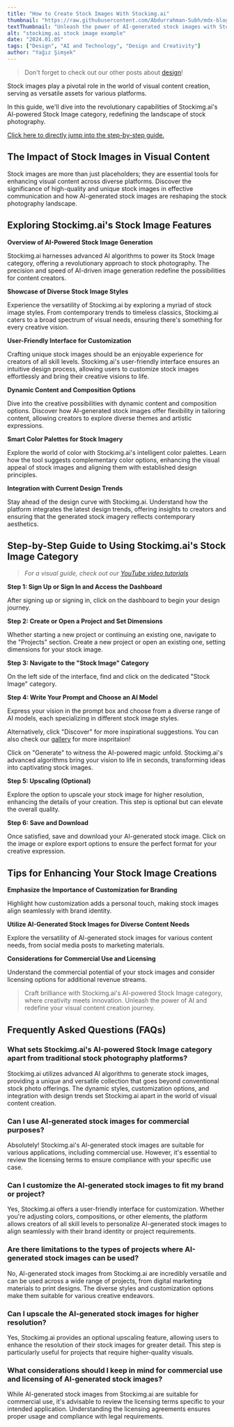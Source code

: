 ```yaml
---
title: "How to Create Stock Images With Stockimg.ai"
thumbnail: "https://raw.githubusercontent.com/Abdurrahman-Subh/mdx-blog/main/images/stockimg-guide-stock-image.png"
textThumbnail: "Unleash the power of AI-generated stock images with Stockimg.ai. Explore the key features, benefits, and a step-by-step guide for visual content creation."
alt: "stockimg.ai stock image example"
date: "2024.01.05"
tags: ["Design", "AI and Technology", "Design and Creativity"]
author: "Yağız Şimşek"
---
```


<CustomImage
    src="https://raw.githubusercontent.com/Abdurrahman-Subh/mdx-blog/main/images/stockimg-guide-stock-image.png"
    alt="stockimg.ai stock image example"
/>

> Don't forget to check out our other posts about [design](https://stockimg.ai/blog/design)!

Stock images play a pivotal role in the world of visual content creation, serving as versatile assets for various platforms. 

In this guide, we'll dive into the revolutionary capabilities of Stockimg.ai's AI-powered Stock Image category, redefining the landscape of stock photography.

[Click here to directly jump into the step-by-step guide.](link)

## The Impact of Stock Images in Visual Content

Stock images are more than just placeholders; they are essential tools for enhancing visual content across diverse platforms. Discover the significance of high-quality and unique stock images in effective communication and how AI-generated stock images are reshaping the stock photography landscape.

## Exploring Stockimg.ai's Stock Image Features

**Overview of AI-Powered Stock Image Generation**

Stockimg.ai harnesses advanced AI algorithms to power its Stock Image category, offering a revolutionary approach to stock photography. The precision and speed of AI-driven image generation redefine the possibilities for content creators.

**Showcase of Diverse Stock Image Styles**

Experience the versatility of Stockimg.ai by exploring a myriad of stock image styles. From contemporary trends to timeless classics, Stockimg.ai caters to a broad spectrum of visual needs, ensuring there's something for every creative vision.

**User-Friendly Interface for Customization**

Crafting unique stock images should be an enjoyable experience for creators of all skill levels. Stockimg.ai's user-friendly interface ensures an intuitive design process, allowing users to customize stock images effortlessly and bring their creative visions to life.

**Dynamic Content and Composition Options**

Dive into the creative possibilities with dynamic content and composition options. Discover how AI-generated stock images offer flexibility in tailoring content, allowing creators to explore diverse themes and artistic expressions.

**Smart Color Palettes for Stock Imagery**

Explore the world of color with Stockimg.ai's intelligent color palettes. Learn how the tool suggests complementary color options, enhancing the visual appeal of stock images and aligning them with established design principles.

**Integration with Current Design Trends**

Stay ahead of the design curve with Stockimg.ai. Understand how the platform integrates the latest design trends, offering insights to creators and ensuring that the generated stock imagery reflects contemporary aesthetics.

## Step-by-Step Guide to Using Stockimg.ai's Stock Image Category

> *For a visual guide, check out our [YouTube video tutorials](https://www.youtube.com/@stockimg-ai)*

**Step 1: Sign Up or Sign In and Access the Dashboard**

After signing up or signing in, click on the dashboard to begin your design journey.

<CustomImage
    src="https://raw.githubusercontent.com/Abdurrahman-Subh/mdx-blog/main/images/stockimg-home.png"
    alt="dashboard"
/>

**Step 2: Create or Open a Project and Set Dimensions**

Whether starting a new project or continuing an existing one, navigate to the "Projects" section. Create a new project or open an existing one, setting dimensions for your stock image.

<CustomImage
    src="https://raw.githubusercontent.com/Abdurrahman-Subh/mdx-blog/main/images/stockimg-dashboard.png"
    alt="creating a new project"
/>

**Step 3: Navigate to the "Stock Image" Category**

On the left side of the interface, find and click on the dedicated "Stock Image" category.

<CustomImage
    src="https://raw.githubusercontent.com/Abdurrahman-Subh/mdx-blog/main/images/stockimg-stock-image-ui.png"
    alt="stockimg.ai home"
/>

**Step 4: Write Your Prompt and Choose an AI Model**

Express your vision in the prompt box and choose from a diverse range of AI models, each specializing in different stock image styles.

Alternatively, click "Discover" for more inspirational suggestions. You can also check our [gallery](https://stockimg.ai/gallery) for more inspritaion!

Click on "Generate" to witness the AI-powered magic unfold. Stockimg.ai's advanced algorithms bring your vision to life in seconds, transforming ideas into captivating stock images.

<CustomImage
    src="https://raw.githubusercontent.com/Abdurrahman-Subh/mdx-blog/main/images/stockimg-create-stock-image.gif"
    alt="stockimg.ai generate stock image"
/>

**Step 5: Upscaling (Optional)**

Explore the option to upscale your stock image for higher resolution, enhancing the details of your creation. This step is optional but can elevate the overall quality.

<CustomImage
    src="https://raw.githubusercontent.com/Abdurrahman-Subh/mdx-blog/main/images/stockimg-upscale-stock-image.gif"
    alt="stockimg.ai home"
/>

**Step 6: Save and Download**

Once satisfied, save and download your AI-generated stock image. Click on the image or explore export options to ensure the perfect format for your creative expression.

<CustomImage
    src="https://raw.githubusercontent.com/Abdurrahman-Subh/mdx-blog/main/images/stockimg-download-stock-image.gif"
    alt="stockimg.ai home"
/>

## Tips for Enhancing Your Stock Image Creations

**Emphasize the Importance of Customization for Branding**

Highlight how customization adds a personal touch, making stock images align seamlessly with brand identity.

**Utilize AI-Generated Stock Images for Diverse Content Needs**

Explore the versatility of AI-generated stock images for various content needs, from social media posts to marketing materials.

**Considerations for Commercial Use and Licensing**

Understand the commercial potential of your stock images and consider licensing options for additional revenue streams.

> Craft brilliance with Stockimg.ai's AI-powered Stock Image category, where creativity meets innovation. Unleash the power of AI and redefine your visual content creation journey.

## Frequently Asked Questions (FAQs)
### What sets Stockimg.ai's AI-powered Stock Image category apart from traditional stock photography platforms?
Stockimg.ai utilizes advanced AI algorithms to generate stock images, providing a unique and versatile collection that goes beyond conventional stock photo offerings. The dynamic styles, customization options, and integration with design trends set Stockimg.ai apart in the world of visual content creation.

### Can I use AI-generated stock images for commercial purposes?
Absolutely! Stockimg.ai's AI-generated stock images are suitable for various applications, including commercial use. However, it's essential to review the licensing terms to ensure compliance with your specific use case.

### Can I customize the AI-generated stock images to fit my brand or project?

Yes, Stockimg.ai offers a user-friendly interface for customization. Whether you're adjusting colors, compositions, or other elements, the platform allows creators of all skill levels to personalize AI-generated stock images to align seamlessly with their brand identity or project requirements.

### Are there limitations to the types of projects where AI-generated stock images can be used?

No, AI-generated stock images from Stockimg.ai are incredibly versatile and can be used across a wide range of projects, from digital marketing materials to print designs. The diverse styles and customization options make them suitable for various creative endeavors.

### Can I upscale the AI-generated stock images for higher resolution?
Yes, Stockimg.ai provides an optional upscaling feature, allowing users to enhance the resolution of their stock images for greater detail. This step is particularly useful for projects that require higher-quality visuals.

### What considerations should I keep in mind for commercial use and licensing of AI-generated stock images?

While AI-generated stock images from Stockimg.ai are suitable for commercial use, it's advisable to review the licensing terms specific to your intended application. Understanding the licensing agreements ensures proper usage and compliance with legal requirements.